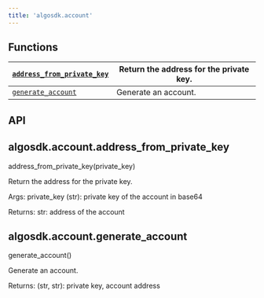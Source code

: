 ```yaml
---
title: 'algosdk.account'
---
```


<a id='module-algosdk.account'></a>

<a id='algosdk-account'></a>

<a id='module-contents'></a>

<a id='functions'></a>

## Functions

| [`address_from_private_key`](#algosdk.account.address_from_private_key) | Return the address for the private key. |
| ----------------------------------------------------------------------- | --------------------------------------- |
| [`generate_account`](#algosdk.account.generate_account)                 | Generate an account.                    |

<a id='api'></a>

## API

<a id='algosdk.account.address_from_private_key'></a>

## algosdk.account.address_from_private_key

address_from_private_key(private_key)

Return the address for the private key.

Args:
private_key (str): private key of the account in base64

Returns:
str: address of the account

<a id='algosdk.account.generate_account'></a>

## algosdk.account.generate_account

generate_account()

Generate an account.

Returns:
(str, str): private key, account address

